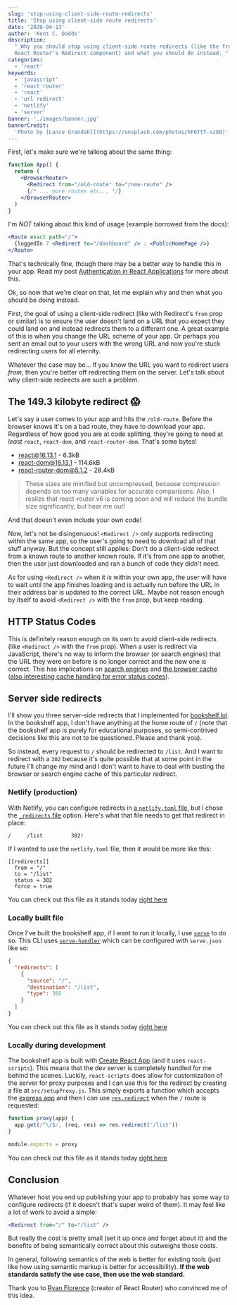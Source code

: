 ```yaml
---
slug: 'stop-using-client-side-route-redirects'
title: 'Stop using client-side route redirects'
date: '2020-04-13'
author: 'Kent C. Dodds'
description:
  "_Why you should stop using client-side route redirects (like the from prop on
  React Router's Redirect component) and what you should do instead._"
categories:
  - 'react'
keywords:
  - 'javascript'
  - 'react router'
  - 'react'
  - 'url redirect'
  - 'netlify'
  - 'server'
banner: './images/banner.jpg'
bannerCredit:
  'Photo by [Lance Grandahl](https://unsplash.com/photos/hF6TtT-xz80)'
---
```


First, let's make sure we're talking about the same thing:

```jsx
function App() {
  return (
    <BrowserRouter>
      <Redirect from="/old-route" to="/new-route" />
      {/* ... more routes etc... */}
    </BrowserRouter>
  )
}
```

I'm _NOT_ talking about this kind of usage (example borrowed from the docs):

```jsx
<Route exact path="/">
  {loggedIn ? <Redirect to="/dashboard" /> : <PublicHomePage />}
</Route>
```

That's technically fine, though there may be a better way to handle this in your
app. Read my post
[Authentication in React Applications](/blog/authentication-in-react-applications)
for more about this.

Ok, so now that we're clear on that, let me explain why and then what you should
be doing instead.

First, the goal of using a client-side redirect (like with Redirect's `from`
prop or similar) is to ensure the user doesn't land on a URL that you expect
they could land on and instead redirects them to a different one. A great
example of this is when you change the URL scheme of your app. Or perhaps you
sent an email out to your users with the wrong URL and now you're stuck
redirecting users for all eternity.

Whatever the case may be... If you know the URL you want to redirect users
_from_, then you're better off redirecting them on the server. Let's talk about
why client-side redirects are such a problem.

## The 149.3 kilobyte redirect 😱

Let's say a user comes to your app and hits the `/old-route`. Before the browser
knows it's on a bad route, they have to download your app. Regardless of how
good you are at code splitting, they're going to need at _least_ `react`,
`react-dom`, and `react-router-dom`. That's some bytes!

- react@16.13.1 - 6.3kB
- react-dom@16.13.1 - 114.6kB
- react-router-dom@5.1.2 - 28.4kB

> These sizes are minified but uncompressed, because compression depends on too
> many variables for accurate comparisons. Also, I realize that react-router v6
> is coming soon and will reduce the bundle size significantly, but hear me out!

And that doesn't even include your own code!

Now, let's not be disingenuous! `<Redirect />` only supports redirecting within
the same app, so the user's going to need to download all of that stuff anyway.
But the concept still applies: Don't do a client-side redirect from a known
route to another known route. If it's from one app to another, then the user
just downloaded and ran a bunch of code they didn't need.

As for using `<Redirect />` when it _is_ within your own app, the user will have
to wait until the app finishes loading and is actually run before the URL in
their address bar is updated to the correct URL. Maybe not reason enough by
itself to avoid `<Redirect />` with the `from` prop, but keep reading.

## HTTP Status Codes

This is definitely reason enough on its own to avoid client-side redirects (like
`<Redirect />` with the `from` prop). When a user is redirect via JavaScript,
there's no way to inform the browser (or search engines) that the URL they were
on before is no longer correct and the new one is correct. This has implications
on [search engines](https://moz.com/learn/seo/redirection) and
[the browser cache](https://stackoverflow.com/a/21396547/971592)
([also interesting cache handling for error status codes](https://twitter.com/iamakulov/status/1249728638221783047)).

## Server side redirects

I'll show you three server-side redirects that I implemented for
[bookshelf.lol](https://bookshelf.lol). In the bookshelf app, I don't have
anything at the home route of `/` (note that the bookshelf app is purely for
educational purposes, so semi-contrived decisions like this are not to be
questioned. Please and thank you).

So instead, every request to `/` should be redirected to `/list`. And I want to
redirect with a `302` because it's quite possible that at some point in the
future I'll change my mind and I don't want to have to deal with busting the
browser or search engine cache of this particular redirect.

### Netlify (production)

With Netlify, you can configure redirects in
[a `netlify.toml` file](https://docs.netlify.com/configure-builds/file-based-configuration/),
but I chose the [`_redirects` file](https://docs.netlify.com/routing/redirects/)
option. Here's what that file needs to get that redirect in place:

```
/     /list         302!
```

If I wanted to use the `netlify.toml` file, then it would be more like this:

```
[[redirects]]
  from = "/"
  to = "/list"
  status = 302
  force = true
```

You can check out this file as it stands today
[right here](https://github.com/kentcdodds/bookshelf/blob/f87266c4cc215865be6453e114f954df7172e0e6/public/_redirects)

### Locally built file

Once I've built the bookshelf app, if I want to run it locally, I use
[`serve`](https://npm.im/serve) to do so. This CLI uses
[`serve-handler`](https://npm.im/serve-handler) which can be configured with
`serve.json` like so:

```json
{
  "redirects": [
    {
      "source": "/",
      "destination": "/list",
      "type": 302
    }
  ]
}
```

You can check out this file as it stands today
[right here](https://github.com/kentcdodds/bookshelf/blob/f87266c4cc215865be6453e114f954df7172e0e6/public/serve.json)

### Locally during development

The bookshelf app is built with
[Create React App](https://create-react-app.dev/) (and it uses `react-scripts`).
This means that the dev server is completely handled for me behind the scenes.
Luckily, `react-scripts` does allow for customization of the server for proxy
purposes and I can use this for the redirect by creating a file at
`src/setupProxy.js`. This simply exports a function which accepts the
[express app](https://expressjs.com/en/4x/api.html#app) and then I can use
[`res.redirect`](https://expressjs.com/en/4x/api.html#res.redirect) when the `/`
route is requested:

```javascript
function proxy(app) {
  app.get(/^\/$/, (req, res) => res.redirect('/list'))
}

module.exports = proxy
```

You can check out this file as it stands today
[right here](https://github.com/kentcdodds/bookshelf/blob/f87266c4cc215865be6453e114f954df7172e0e6/src/setupProxy.js)

## Conclusion

Whatever host you end up publishing your app to probably has some way to
configure redirects (if it doesn't that's super weird of them). It may feel like
a lot of work to avoid a simple:

```jsx
<Redirect from="/" to="/list" />
```

But really the cost is pretty small (set it up once and forget about it) and the
benefits of being semantically correct about this outweighs those costs.

In general, following semantics of the web is better for existing tools (just
like how using semantic markup is better for accessibility). **If the web
standards satisfy the use case, then use the web standard.**

Thank you to [Ryan Florence](https://twitter.com/ryanflorence) (creator of React
Router) who convinced me of this idea.
